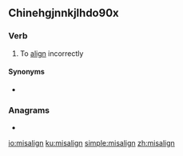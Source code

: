 ==Chinehgjnnkjlhdo90x==
{{prefix|mis|align|lang=en}}

===Verb===
{{en-verb}}

# To [[align]] incorrectly

====Synonyms====
* {{l|en|dealign}}

===Anagrams===
* {{l|en|mailings}}

[[io:misalign]]
[[ku:misalign]]
[[simple:misalign]]
[[zh:misalign]]